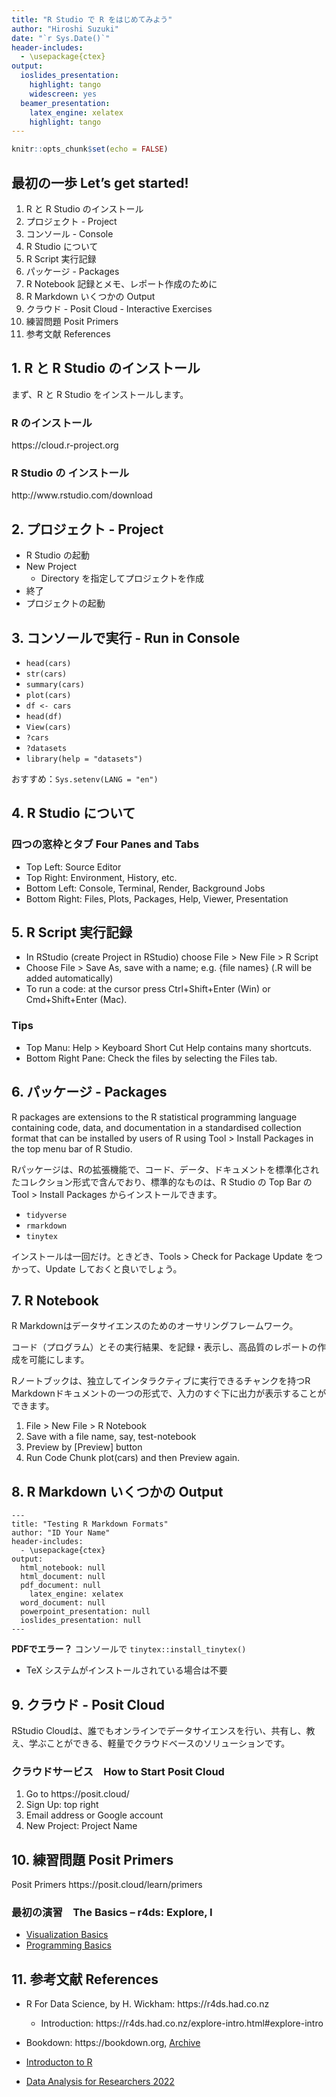 ```yaml
---
title: "R Studio で R をはじめてみよう"
author: "Hiroshi Suzuki"
date: "`r Sys.Date()`"
header-includes:
  - \usepackage{ctex}
output:
  ioslides_presentation: 
    highlight: tango
    widescreen: yes
  beamer_presentation:
    latex_engine: xelatex
    highlight: tango
---
```


```r
knitr::opts_chunk$set(echo = FALSE)
```

## 最初の一歩 Let's get started!

1. R と R Studio のインストール
2. プロジェクト - Project
3. コンソール - Console
4. R Studio について
5. R Script 実行記録
6. パッケージ - Packages
7. R Notebook 記録とメモ、レポート作成のために
8. R Markdown いくつかの Output
9. クラウド - Posit Cloud - Interactive Exercises
10. 練習問題 Posit Primers 
11. 参考文献 References

## 1. R と R Studio のインストール

まず、R と R Studio をインストールします。

### R のインストール

https://cloud.r-project.org

### R Studio の インストール

http://www.rstudio.com/download



## 2. プロジェクト - Project

* R Studio の起動
* New Project 
  - Directory を指定してプロジェクトを作成
* 終了
* プロジェクトの起動

## 3. コンソールで実行 - Run in Console

* `head(cars)`
* `str(cars)`
* `summary(cars)`
* `plot(cars)`
* `df <- cars`
* `head(df)`
* `View(cars)`
* `?cars`
* `?datasets`
* `library(help = "datasets")`

おすすめ：`Sys.setenv(LANG = "en")`

## 4. R Studio について

### 四つの窓枠とタブ Four Panes and Tabs

* Top Left: Source Editor
* Top Right: Environment, History, etc.
* Bottom Left: Console, Terminal, Render, Background Jobs
* Bottom Right: Files, Plots, Packages, Help, Viewer, Presentation

## 5. R Script 実行記録

* In RStudio (create Project in RStudio) choose File > New File > R Script
* Choose File > Save As, save with a name; e.g. {file names} (.R will be added automatically)
* To run a code: at the cursor press Ctrl+Shift+Enter (Win) or Cmd+Shift+Enter (Mac).

### Tips

* Top Manu: Help > Keyboard Short Cut Help contains many shortcuts.
* Bottom Right Pane: Check the files by selecting the Files tab.


## 6. パッケージ - Packages

R packages are extensions to the R statistical programming language containing code, data, and documentation in a standardised collection format that can be installed by users of R using Tool > Install Packages in the top menu bar of R Studio.

Rパッケージは、Rの拡張機能で、コード、データ、ドキュメントを標準化されたコレクション形式で含んでおり、標準的なものは、R Studio の Top Bar の Tool > Install Packages からインストールできます。

* `tidyverse`
* `rmarkdown`
* `tinytex`

インストールは一回だけ。ときどき、Tools > Check for Package Update をつかって、Update しておくと良いでしょう。

## 7. R Notebook

R Markdownはデータサイエンスのためのオーサリングフレームワーク。

コード（プログラム）とその実行結果、を記録・表示し、高品質のレポートの作成を可能にします。

Rノートブックは、独立してインタラクティブに実行できるチャンクを持つR Markdownドキュメントの一つの形式で、入力のすぐ下に出力が表示することができます。

1. File > New File > R Notebook
2. Save with a file name, say, test-notebook
3. Preview by [Preview] button
4. Run Code Chunk plot(cars) and then Preview again.

## 8. R Markdown いくつかの Output
```
---
title: "Testing R Markdown Formats"
author: "ID Your Name"
header-includes:
  - \usepackage{ctex}
output:
  html_notebook: null
  html_document: null
  pdf_document: null
    latex_engine: xelatex
  word_document: null
  powerpoint_presentation: null
  ioslides_presentation: null
---
```

**PDFでエラー？** コンソールで `tinytex::install_tinytex()`

* TeX システムがインストールされている場合は不要

## 9. クラウド - Posit Cloud

RStudio Cloudは、誰でもオンラインでデータサイエンスを行い、共有し、教え、学ぶことができる、軽量でクラウドベースのソリューションです。

### クラウドサービス　How to Start Posit Cloud

1. Go to https://posit.cloud/
2. Sign Up: top right
3. Email address or Google account
4. New Project: Project Name


## 10. 練習問題 Posit Primers 

Posit Primers https://posit.cloud/learn/primers

### 最初の演習　The Basics – r4ds: Explore, I

* [Visualization Basics](https://rstudio.cloud/learn/primers/1.1)
* [Programming Basics](https://rstudio.cloud/learn/primers/1.2)


## 11. 参考文献 References

* R For Data Science, by H. Wickham: https://r4ds.had.co.nz
  - Introduction: https://r4ds.had.co.nz/explore-intro.html#explore-intro
* Bookdown: https://bookdown.org, [Archive](https://bookdown.org/home/archive/)

  
* [Introducton to R](https://ds-sl.github.io/intro2r/intro2r.nb.html#3_Data_Analysis_Using_RStudio)
* [Data Analysis for Researchers 2022](https://icu-hsuzuki.github.io/da4r2022/)

